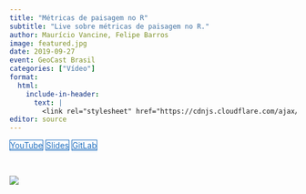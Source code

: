 ```yaml
---
title: "Métricas de paisagem no R"
subtitle: "Live sobre métricas de paisagem no R."
author: Maurício Vancine, Felipe Barros
image: featured.jpg
date: 2019-09-27
event: GeoCast Brasil
categories: ["Vídeo"]
format:
  html:
    include-in-header: 
      text: |
        <link rel="stylesheet" href="https://cdnjs.cloudflare.com/ajax/libs/font-awesome/6.5.0/css/all.min.css">
editor: source
---
```


<div class="mt-4 d-flex flex-row flex-wrap gap-1 justify-content-left justify-content-sm-start" role="group" aria-label="Links">
  <a href="https://youtu.be/RCTrLx_33D8" class="btn btn-custom text-capitalize" target="_blank"><i class="fas fa-video me-1"></i>YouTube</a>
  <a href="https://mauriciovancine.github.io/slides/slides-landscape-metrics-geocast/slides-landscape-metrics-geocast.pdf" class="btn btn-custom text-capitalize" target="_blank"><i class="fas fa-images me-1"></i>Slides</a>
  <a href="https://gitlab.com/geocastbrasil/landscapemetrics" class="btn btn-custom text-capitalize" target="_blank"><i class="fab fa-gitlab me-1"></i>GitLab</a>
</div>

<style>
  .btn-custom {
    background-color: white;
    border: 1px solid #1c6cbe; /* Borda azul */
    color: #1c6cbe; /* Texto azul */
    transition: background-color 0.3s, color 0.3s;
  }
  .btn-custom:hover {
    background-color: #1c6cbe; /* Cor de fundo azul ao passar o mouse */
    color: white; /* Texto branco */
  }
</style>

<br>

![](featured.jpg)
